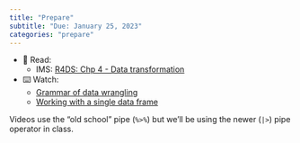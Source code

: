 ```yaml
---
title: "Prepare"
subtitle: "Due: January 25, 2023"
categories: "prepare"
---
```


-   📖 Read:
    -   IMS: [R4DS: Chp 4 - Data transformation](https://r4ds.hadley.nz/data-transform.html)
-   ⌨️ Watch:
    -   [Grammar of data wrangling](https://www.youtube.com/watch?v=ZCaYBES_VEk)
    -   [Working with a single data frame](https://www.youtube.com/watch?v=0229Uq2hkJo)

::: callout-note
Videos use the "old school" pipe (`%>%`) but we'll be using the newer (`|>`) pipe operator in class.
:::
